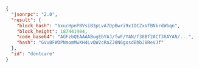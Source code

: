 ```json
{
  "jsonrpc": "2.0",
  "result": {
    "block_hash": "bxucHpnP8VsiB3pLvA7DpBwri9x1DCZxVfBNkrdWbqn",
    "block_height": 187441984,
    "code_base64": "AGFzbQEAAAABugEbYAJ/fwF/YAN/f38Bf2ACf38AYAN/...",
    "hash": "GVvBFWDPNmomMwXH4LvQW2cRaZJ8N6gxsdBhbJ8ReVJf"
  },
  "id": "dontcare"
}
```
